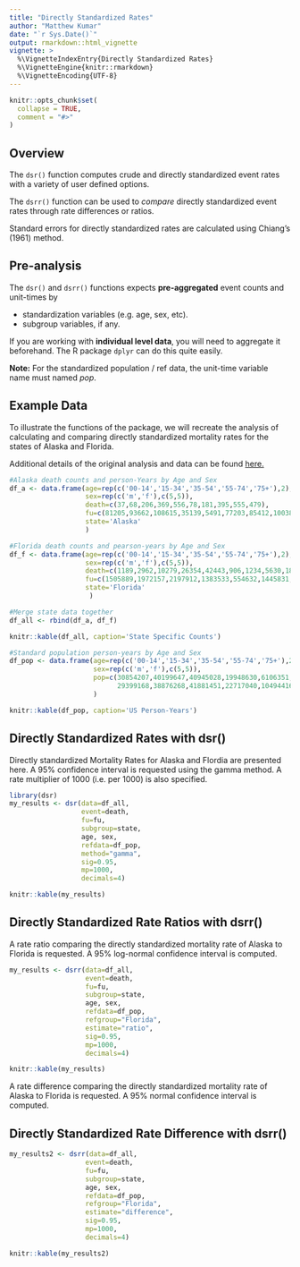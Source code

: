 ---
title: "Directly Standardized Rates"
author: "Matthew Kumar"
date: "`r Sys.Date()`"
output: rmarkdown::html_vignette
vignette: >
  %\VignetteIndexEntry{Directly Standardized Rates}
  %\VignetteEngine{knitr::rmarkdown}
  %\VignetteEncoding{UTF-8}
---

```{r setup, include = FALSE}
knitr::opts_chunk$set(
  collapse = TRUE,
  comment = "#>"
)
```

## Overview
The `dsr()` function computes crude and directly standardized event rates with a variety of user defined options. 

The `dsrr()` function can be used to *compare* directly standardized event rates through rate differences or ratios.

Standard errors for directly standardized rates are calculated using Chiang's (1961) method.

## Pre-analysis
The `dsr()` and `dsrr()` functions expects **pre-aggregated** event counts and unit-times by

- standardization variables (e.g. age, sex, etc).
- subgroup variables, if any.

If you are working with **individual level data**, you will need to aggregate it beforehand. The R package `dplyr` can do this quite easily.
 
**Note:** For the standardized population / ref data, the unit-time variable name must named *pop*.  


## Example Data

To illustrate the functions of the package, we will recreate the analysis of calculating and comparing directly standardized mortality rates for the states of Alaska and Florida. 

Additional details of the original analysis and data can be found [here.](http://support.sas.com/documentation/cdl/en/statug/68162/HTML/default/viewer.htm#statug_stdrate_examples01.htm) 

```{r}
#Alaska death counts and person-Years by Age and Sex
df_a <- data.frame(age=rep(c('00-14','15-34','35-54','55-74','75+'),2),
                   sex=rep(c('m','f'),c(5,5)),
                   death=c(37,68,206,369,556,78,181,395,555,479),
                   fu=c(81205,93662,108615,35139,5491,77203,85412,100386,32118,7701),
                   state='Alaska'
                   )

#Florida death counts and pearson-years by Age and Sex
df_f <- data.frame(age=rep(c('00-14','15-34','35-54','55-74','75+'),2),
                   sex=rep(c('m','f'),c(5,5)),
                   death=c(1189,2962,10279,26354,42443,906,1234,5630,18309,53489),
                   fu=c(1505889,1972157,2197912,1383533,554632,1445831,1870430,2246737,1612270,868838),
                   state='Florida'
                    )

#Merge state data together
df_all <- rbind(df_a, df_f)

knitr::kable(df_all, caption='State Specific Counts')

#Standard population person-years by Age and Sex
df_pop <- data.frame(age=rep(c('00-14','15-34','35-54','55-74','75+'),2),
                     sex=rep(c('m','f'),c(5,5)),
                     pop=c(30854207,40199647,40945028,19948630,6106351,
                           29399168,38876268,41881451,22717040,10494416)
                     )

knitr::kable(df_pop, caption='US Person-Years')

```

## Directly Standardized Rates with dsr()

Directly standardized Mortality Rates for Alaska and Flordia are presented here. A 95% confidence interval is requested using the gamma method. A rate multiplier of 1000 (i.e. per 1000) is also specified.
```{r}
library(dsr)
my_results <- dsr(data=df_all,
                  event=death,
                  fu=fu,
                  subgroup=state,
                  age, sex,
                  refdata=df_pop,
                  method="gamma",
                  sig=0.95,
                  mp=1000,
                  decimals=4)

knitr::kable(my_results)
```

## Directly Standardized Rate Ratios with dsrr()

A rate ratio comparing the directly standardized mortality rate of Alaska to Florida is requested. A 95% log-normal confidence interval is computed.

```{r}
my_results <- dsrr(data=df_all,
                   event=death,
                   fu=fu,
                   subgroup=state,
                   age, sex,
                   refdata=df_pop,
                   refgroup="Florida",
                   estimate="ratio",
                   sig=0.95,
                   mp=1000,
                   decimals=4)

knitr::kable(my_results)
```

A rate difference comparing the directly standardized mortality rate of Alaska to Florida is requested. A 95% normal confidence interval is computed.

## Directly Standardized Rate Difference with dsrr()
```{r}
my_results2 <- dsrr(data=df_all,
                   event=death,
                   fu=fu,
                   subgroup=state,
                   age, sex,
                   refdata=df_pop,
                   refgroup="Florida",
                   estimate="difference",
                   sig=0.95,
                   mp=1000,
                   decimals=4)

knitr::kable(my_results2)
```
